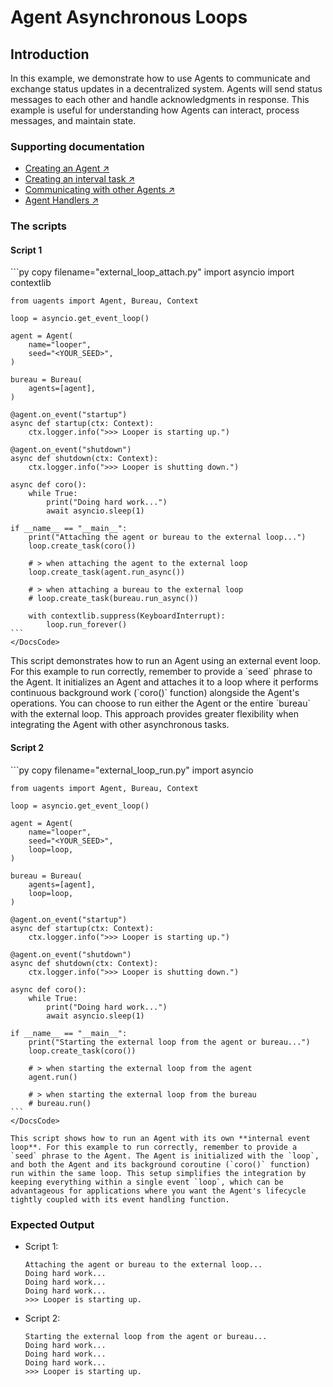 
# Agent Asynchronous Loops

## Introduction

In this example, we demonstrate how to use Agents to communicate and exchange status updates in a decentralized system. Agents will send status messages to each other and handle acknowledgments in response. This example is useful for understanding how Agents can interact, process messages, and maintain state.

### Supporting documentation

- [Creating an Agent ↗️](/guides/agents/create-a-uagent)
- [Creating an interval task ↗️](/guides/agents/interval-task)
- [Communicating with other Agents ↗️](/guides/agents/communicating-with-other-agents)
- [Agent Handlers ↗️](/guides/agents/intermediate/handlers)

### The scripts

#### Script 1

<CodeGroup hasCopy isLocalHostedFile>

<DocsCode local={true}>
    ```py copy filename="external_loop_attach.py"
    import asyncio
    import contextlib

    from uagents import Agent, Bureau, Context

    loop = asyncio.get_event_loop()

    agent = Agent(
        name="looper",
        seed="<YOUR_SEED>",
    )

    bureau = Bureau(
        agents=[agent],
    )

    @agent.on_event("startup")
    async def startup(ctx: Context):
        ctx.logger.info(">>> Looper is starting up.")

    @agent.on_event("shutdown")
    async def shutdown(ctx: Context):
        ctx.logger.info(">>> Looper is shutting down.")

    async def coro():
        while True:
            print("Doing hard work...")
            await asyncio.sleep(1)

    if __name__ == "__main__":
        print("Attaching the agent or bureau to the external loop...")
        loop.create_task(coro())

        # > when attaching the agent to the external loop
        loop.create_task(agent.run_async())

        # > when attaching a bureau to the external loop
        # loop.create_task(bureau.run_async())

        with contextlib.suppress(KeyboardInterrupt):
            loop.run_forever()
    ```
    </DocsCode>
</CodeGroup>
    This script demonstrates how to run an Agent using an external event loop. For this example to run correctly, remember to provide a `seed` phrase to the Agent. It initializes an Agent and attaches it to a loop where it performs continuous background work (`coro()` function) alongside the Agent's operations. You can choose to run either the Agent or the entire `bureau` with the external loop. This approach provides greater flexibility when integrating the Agent with other asynchronous tasks.

#### Script 2

<CodeGroup hasCopy isLocalHostedFile>
<DocsCode local={true}>
    ```py copy filename="external_loop_run.py"
    import asyncio

    from uagents import Agent, Bureau, Context

    loop = asyncio.get_event_loop()

    agent = Agent(
        name="looper",
        seed="<YOUR_SEED>",
        loop=loop,
    )

    bureau = Bureau(
        agents=[agent],
        loop=loop,
    )

    @agent.on_event("startup")
    async def startup(ctx: Context):
        ctx.logger.info(">>> Looper is starting up.")

    @agent.on_event("shutdown")
    async def shutdown(ctx: Context):
        ctx.logger.info(">>> Looper is shutting down.")

    async def coro():
        while True:
            print("Doing hard work...")
            await asyncio.sleep(1)

    if __name__ == "__main__":
        print("Starting the external loop from the agent or bureau...")
        loop.create_task(coro())

        # > when starting the external loop from the agent
        agent.run()

        # > when starting the external loop from the bureau
        # bureau.run()
    ```
    </DocsCode>
</CodeGroup>

    This script shows how to run an Agent with its own **internal event loop**. For this example to run correctly, remember to provide a `seed` phrase to the Agent. The Agent is initialized with the `loop`, and both the Agent and its background coroutine (`coro()` function) run within the same loop. This setup simplifies the integration by keeping everything within a single event `loop`, which can be advantageous for applications where you want the Agent's lifecycle tightly coupled with its event handling function.

### Expected Output

- Script 1:

    ```
    Attaching the agent or bureau to the external loop...
    Doing hard work...
    Doing hard work...
    Doing hard work...
    >>> Looper is starting up.
    ```

- Script 2:

    ```
    Starting the external loop from the agent or bureau...
    Doing hard work...
    Doing hard work...
    Doing hard work...
    >>> Looper is starting up.
    ```
